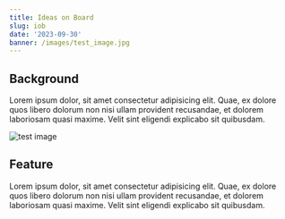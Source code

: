 ```yaml
---
title: Ideas on Board
slug: iob
date: '2023-09-30'
banner: /images/test_image.jpg
---
```


## Background

Lorem ipsum dolor, sit amet consectetur adipisicing elit. Quae, ex dolore quos libero dolorum non nisi ullam provident recusandae, et dolorem laboriosam quasi maxime. Velit sint eligendi explicabo sit quibusdam.

![test image](/images/test_image.jpg)

## Feature

Lorem ipsum dolor, sit amet consectetur adipisicing elit. Quae, ex dolore quos libero dolorum non nisi ullam provident recusandae, et dolorem laboriosam quasi maxime. Velit sint eligendi explicabo sit quibusdam.
